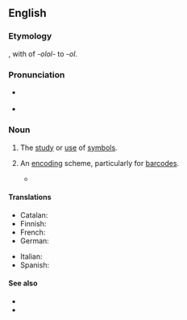 ==English==

===Etymology===
{{suffix|en|symbol|ology}}, with {{glossary|haplology}} of ''-olol-'' to ''-ol''.

===Pronunciation===
* {{a|GenAm}} {{IPA|en|[sɪmˈbɑləd͡ʒi]}}
* {{a|RP}} {{IPA|en|[sɪmˈbɒləd͡ʒi]}}

===Noun===
{{en-noun|~}}

# {{lb|en|uncountable}} The [[study]] or [[use]] of [[symbol]]s.
# {{lb|en|countable}} An [[encoding]] scheme, particularly for [[barcode]]s.
#* {{quote-book|en|year=2012|author=Harvey Lehpamer|title=RFID Design Principles|isbn=9781608074716|publisher=Artech House|page=51|pageurl=https://books.google.com/books?id=Cm7O1ppKte8C&lpg=PA51&dq=%22symbologies%22&hl=es&pg=PA51#v=onepage&q&f=false|passage=Two-dimensional '''symbologies''' provide a means of storing large amounts of data in a very small space. Stacked '''symbologies''' (linear bar codes stacked on top of each other), matrix '''symbologies''' (comprising a matrix of light and dark elements, circles, squares, or hexagons), and packet '''symbologies''' (a collection of linear symbols “randomly” arranged on a page) are commonly used.}}

====Translations====
{{trans-top|study of symbols}}
* Catalan: {{t|ca|simbologia|f}}
* Finnish: {{t|fi|symbologia}}
* French: {{t+|fr|symbologie|f}}
* German: {{t|de|Symbologie|f}}
{{trans-mid}}
* Italian: {{t+|it|simbologia|f}}
* Spanish: {{t+|es|simbología|f}}
{{trans-bottom}}

====See also====
* {{l|en|semiology}}
* {{l|en|semiotics}}

{{cln|en|haplological words}}